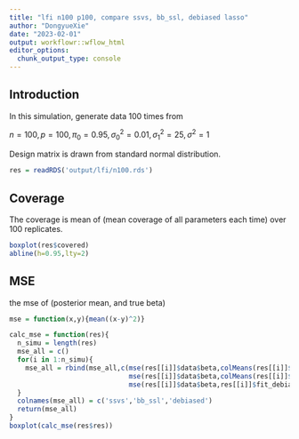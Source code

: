 ```yaml
---
title: "lfi n100 p100, compare ssvs, bb_ssl, debiased lasso"
author: "DongyueXie"
date: "2023-02-01"
output: workflowr::wflow_html
editor_options:
  chunk_output_type: console
---
```


## Introduction

In this simulation, generate data 100 times from 

$n = 100, p = 100, \pi_0 = 0.95, \sigma^2_0 = 0.01, \sigma^2_1 = 25, \sigma^2 = 1$

Design matrix is drawn from standard normal distribution.

```r
res = readRDS('output/lfi/n100.rds')
```

## Coverage 

The coverage is mean of (mean coverage of all parameters each time) over 100 replicates. 

```r
boxplot(res$covered)
abline(h=0.95,lty=2)
```

## MSE

the mse of (posterior mean, and true beta)

```r
mse = function(x,y){mean((x-y)^2)}

calc_mse = function(res){
  n_simu = length(res)
  mse_all = c()
  for(i in 1:n_simu){
    mse_all = rbind(mse_all,c(mse(res[[i]]$data$beta,colMeans(res[[i]]$fit_ssvs$beta_draws)),
                              mse(res[[i]]$data$beta,colMeans(res[[i]]$fit_bb$beta)),
                              mse(res[[i]]$data$beta,res[[i]]$fit_debiased$coef)))
  }
  colnames(mse_all) = c('ssvs','bb_ssl','debiased')
  return(mse_all)
}
boxplot(calc_mse(res$res))
```


